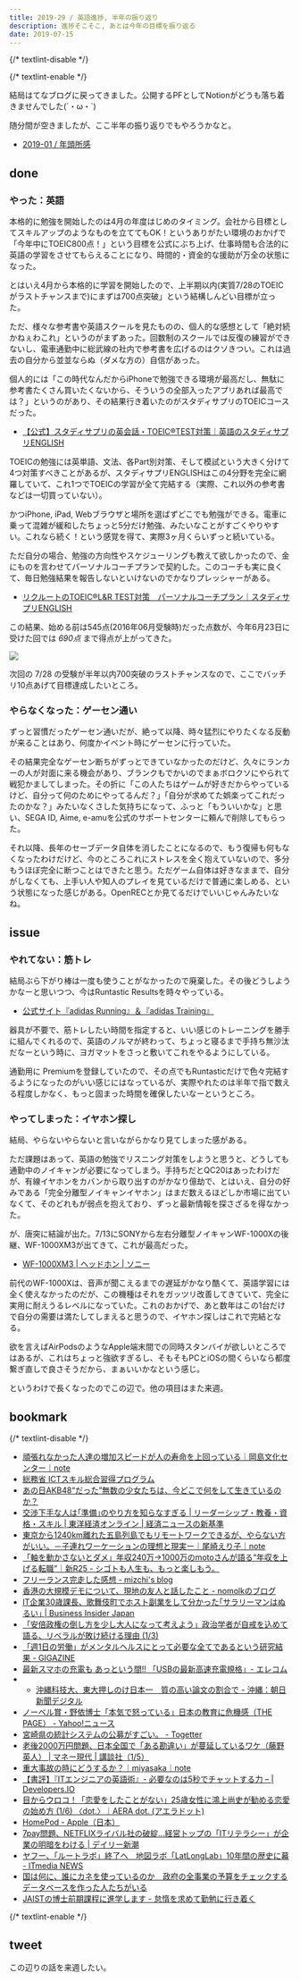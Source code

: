 ```yaml
---
title: 2019-29 / 英語進捗, 半年の振り返り
description: 進捗そこそこ, あとは今年の目標を振り返る
date: 2019-07-15
---
```


{/* textlint-disable */}


{/* textlint-enable */}

結局はてなブログに戻ってきました。公開するPFとしてNotionがどうも落ち着きませんでした(´・ω・`)

随分間が空きましたが、ここ半年の振り返りでもやろうかなと。

- [2019-01 / 年頭所感](/blog/2019-01)

## done

###  やった：英語

本格的に勉強を開始したのは4月の年度はじめのタイミング。会社から目標としてスキルアップのようなものを立ててもOK！というありがたい環境のおかげで「今年中にTOEIC800点！」という目標を公式にぶち上げ、仕事時間も合法的に英語の学習をさせてもらえることになり、時間的・資金的な援助が万全の状態になった。

とはいえ4月から本格的に学習を開始したので、上半期以内(実質7/28のTOEICがラストチャンスまで)にまずは700点突破」という結構しんどい目標が立った。

ただ、様々な参考書や英語スクールを見たものの、個人的な感想として「絶対続かねぇわこれ」というのがまずあった。回数制のスクールでは反復の練習ができないし、電車通勤中に総武線の社内で参考書を広げるのはクソきつい。これは過去の自分から並並ならぬ（ダメな方の）自信があった。

個人的には「この時代なんだからiPhoneで勉強できる環境が最高だし、無駄に参考書たくさん買いたくないから、そういうの全部入ったアプリあれば最高では？」というのがあり、その結果行き着いたのがスタディサプリのTOEICコースだった。

- [【公式】スタディサプリの英会話・TOEIC®TEST対策｜英語のスタディサプリENGLISH](https://eigosapuri.jp/)

TOEICの勉強には英単語、文法、各Part別対策、そして模試という大きく分けて4つ対策すべきことがあるが、スタディサプリENGLISHはこの4分野を完全に網羅していて、これ1つでTOEICの学習が全て完結する（実際、これ以外の参考書などは一切買っていない）。

かつiPhone, iPad, Webブラウザと場所を選ばずどこでも勉強ができる。電車に乗って混雑が緩和したちょっと5分だけ勉強、みたいなことがすごくやりやすい。これなら続く！という感覚を得て、実際3ヶ月くらいずっと続いている。

ただ自分の場合、勉強の方向性やスケジューリングも教えて欲しかったので、金にものを言わせてパーソナルコーチプランで契約した。このコーチも実に良くて、毎日勉強結果を報告しないといけないのでかなりプレッシャーがある。

- [リクルートのTOEIC®L&R TEST対策　パーソナルコーチプラン｜スタディサプリENGLISH](https://eigosapuri.jp/toeic/personal-coach/)

この結果、始める前は545点(2016年06月受験時)だった点数が、今年6月23日に受けた回では *690点* まで得点が上がってきた。

![](/img/blog/2019-29/20190715191453.jpeg)

次回の 7/28 の受験が半年以内700突破のラストチャンスなので、ここでバッチリ10点あげて目標達成したいところ。

###  やらなくなった：ゲーセン通い

ずっと習慣だったゲーセン通いだが、絶って以降、時々猛烈にやりたくなる反動が来ることはあり、何度かイベント時にゲーセンに行っていた。

その結果完全なゲーセン断ちがずっとできていなかったのだけど、久々にランカーの人が対面に来る機会があり、ブランクもでかいのでまぁボロクソにやられて戦犯かましてしまった。その折に「この人たちはゲームが好きだからやっているけど、自分って何のためにやってるんだ？」「自分が求めてた娯楽ってこれだったのかな？」みたいなくさした気持ちになって、ふっと「もういいかな」と思い、SEGA ID, Aime, e-amuを公式のサポートセンターに頼んで削除してもらった。

それ以降、長年のセーブデータ自体を消したことになるので、もう復帰も何もなくなったわけだけど、今のところこれにストレスを全く抱えていないので、多分もうほぼ完全に断つことはできたと思う。ただゲーム自体は好きなままで、自分がしなくても、上手い人や知人のプレイを見ているだけで普通に楽しめる、という状態になった感じがある。OpenRECとか見てるだけでいいじゃんみたいなね。

## issue

###  やれてない：筋トレ

結局ぶら下がり棒は一度も使うことがなかったので廃棄した。その後どうしようかなーと思いつつ、今はRuntastic Resultsを時々やっている。

- [公式サイト『adidas Running』＆『adidas Training』](https://www.runtastic.com/ja/results)

器具が不要で、筋トレしたい時間を指定すると、いい感じのトレーニングを勝手に組んでくれるので、英語のノルマが終わって、ちょっと寝るまで手持ち無沙汰だなーという時に、ヨガマットをさっと敷いてこれをやるようにしている。

通勤用に Premiumを登録していたので、その点でもRuntasticだけで色々完結するようになったのがいい感じにはなっているが、実際やれたのは半年で指で数える程度しかなく、もっと固まった時間を確保したいなーというところ。

###  やってしまった：イヤホン探し

結局、やらないやらないと言いながらかなり見てしまった感がある。

ただ課題はあって、英語の勉強でリスニング対策をしようと思うと、どうしても通勤中のノイキャンが必要になってしまう。手持ちだとQC20はあったわけだが、有線イヤホンをカバンから取り出すのがかなり億劫で、とはいえ、自分の好みである「完全分離型ノイキャンイヤホン」はまだ数えるほどしか市場に出ていなくて、そのどれもが弱点を抱えており、ずっと最新情報を探さざるを得なかった。

が、唐突に結論が出た。7/13にSONYから左右分離型ノイキャンWF-1000Xの後継、WF-1000XM3が出てきて、これが最高だった。

- [WF-1000XM3 | ヘッドホン | ソニー](https://www.sony.jp/headphone/products/WF-1000XM3/)

前代のWF-1000Xは、音声が聞こえるまでの遅延がかなり酷くて、英語学習には全く使えなかったのだが、この機種はそれをガッツリ改善してきていて、完全に実用に耐えうるレベルになっていた。これのおかげで、あと数年はこの1台だけで自分の需要は満たしてしまえると思うので、イヤホン探しはこれで完結となる。

欲を言えばAirPodsのようなApple端末間での同時スタンバイが欲しいところではあるが、これはちょっと強欲すぎるし、そもそもPCとiOSの間くらいなら都度繋ぎ直しで良さそうだから、まぁいいかなという感じ。

というわけで長くなったのでこの辺で。他の項目はまた来週。

## bookmark

{/* textlint-disable */}

- [頑張れなかった人達の増加スピードが人の寿命を上回っている｜岡島文化センター｜note](https://note.com/okaji/n/na3e7aeaefdb6)
- [総務省 ICTスキル総合習得プログラム](https://www.soumu.go.jp/ict_skill/)
- [あの日AKB48“だった”無数の少女たちは、今どこで何をして生きているのか？](https://www.buzzfeed.com/jp/harunayamazaki/idol-yamemashita)
- [交渉下手な人は｢準備｣のやり方を知らなすぎる | リーダーシップ・教養・資格・スキル | 東洋経済オンライン | 経済ニュースの新基準](https://toyokeizai.net/articles/-/280625)
- [東京から1240km離れた五島列島でもリモートワークできるが、やらない方がいい。－子連れワーケーションの理想と現実ー｜尾崎えり子｜note](https://note.com/backcasting/n/n3b9f623a247a)
- [「軸を動かさないとダメ」年収240万→1000万のmotoさんが語る“年収を上げる転職”｜新R25 - シゴトも人生も、もっと楽しもう。](https://r25.jp/article/683196947517722309)
- [フリーランス完走した感想 - mizchi's blog](https://mizchi.hatenablog.com/entry/2019/06/05/190133)
- [香港の大規模デモについて、現地の友人と話したこと - nomolkのブログ](http://nomolk.hatenablog.com/entry/2019/06/13/232324)
- [IT企業30歳課長、歌舞伎町でホスト副業をして分かった｢サラリーマンはぬるい｣ | Business Insider Japan](https://www.businessinsider.jp/post-192452)
- [「安倍政権の倒し方を少し大人になって考えよう」政治学者が自戒を込めて語る、リベラルが敗け続ける理由 (1/3)](https://blogos.com/article/384858/)
- [「週1日の労働」がメンタルヘルスにとって必要な全てであるという研究結果 - GIGAZINE](https://gigazine.net/news/20190620-working-one-day-week/)
- [最新スマホの充電も あっという間!! 「USBの最新高速充電規格」- エレコム](https://www.elecom.co.jp/pickup/contents/00018/)
- - [沖縄科技大、東大押しのけ日本一　質の高い論文の割合で - 沖縄：朝日新聞デジタル](https://www.asahi.com/articles/ASM6L64L3M6LULBJ01L.html)
- [ノーベル賞・野依博士「本気で怒っている」日本の教育に危機感（THE PAGE） - Yahoo!ニュース](https://headlines.yahoo.co.jp/hl?a=20190625-00010002-wordleaf-soci)
- [宮崎県の統計システムの公募がすごい。 - Togetter](https://togetter.com/li/1370419)
- [老後2000万円問題、日本全国で「ある勘違い」が蔓延しているワケ（藤野 英人） | マネー現代 | 講談社（1/5）](https://gendai.ismedia.jp/articles/-/65509)
- [重大事故の時にどうするか？｜miyasaka｜note](https://note.com/mmiya/n/n746eb2e36f81)
- [【書評】『ITエンジニアの英語術』- 必要なのは5秒でチャットする力 – | Developers.IO](https://dev.classmethod.jp/articles/book-report-english-for-engineer/)
- [目からウロコ！「恋愛をしたことがない」25歳女性に鴻上尚史が勧める恋愛の始め方 (1/6) 〈dot.〉｜AERA dot. (アエラドット)](https://dot.asahi.com/dot/2019070800070.html)
- [HomePod - Apple（日本）](https://www.apple.com/jp/homepod/)
- [7pay問題、NETFLIXライバル社の破綻…経営トップの「ITリテラシー」が企業の明暗をわける | デイリー新潮](https://www.dailyshincho.jp/article/2019/07060631/?all=1)
- [ヤフー、「ルートラボ」終了へ　地図ラボ「LatLongLab」10年間の歴史に幕 - ITmedia NEWS](https://www.itmedia.co.jp/news/articles/1907/03/news096.html)
- [国は何に、誰にカネを使っているのか　政府の全事業の予算をチェックするデータベースを作った人たちがいる](https://www.buzzfeed.com/jp/daisukefuruta/judgit)
- [JAISTの博士前期課程に進学します - 怠惰を求めて勤勉に行き着く](http://fushiroyama.hatenablog.com/entry/2019/07/13/125447)

{/* textlint-enable */}

## tweet

この辺りの話を来週したい。

<X url="https://twitter.com/legnoh/status/1148887769420201984" />

